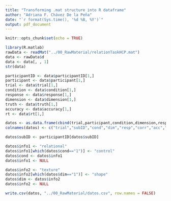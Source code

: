 ```yaml
---
title: "Transforming .mat structure into R dataframe"
author: "Adriana F. Chávez De la Peña"
date: "`r format(Sys.time(), '%d %B, %Y')`"
output: pdf_document
---
```


```r
knitr::opts_chunk$set(echo = TRUE)
```

```r
library(R.matlab)
rawData <- readMat("../00_RawMaterial/relationTaskHCP.mat")
data <- rawData$d
data <- data[, , 1]
str(data)
```

```r
participantID <- data$participantID[1,]
participant <- data$participant[1,]
trial <- data$trial[1,]
condition <- data$condition[1,]
response <- data$response[1,]
dimension <- data$dimension[1,]
truth <- data$truth[1,]
accuracy <- data$accuracy[1,]
rt <- data$rt[1,]
```

```r
datos <- as.data.frame(cbind(trial,participant,condition,dimension,response,truth,accuracy,rt))
colnames(datos) <- c("trial","subID","cond","dim","resp","corr","acc","rt")
```

```r
datos$subID <- participantID[datos$subID]
```

```r
datos$info1 <- "relational"
datos$info1[which(datos$cond=="1")] <- "control"
datos$cond <- datos$info1
datos$info1 <- NULL
```

```r
datos$info2 <- "texture"
datos$info2[which(datos$dim=="1")] <- "shape"
datos$dim <- datos$info2
datos$info2 <- NULL
```

```r
write.csv(datos, "../00_RawMaterial/datos.csv", row.names = FALSE)
```